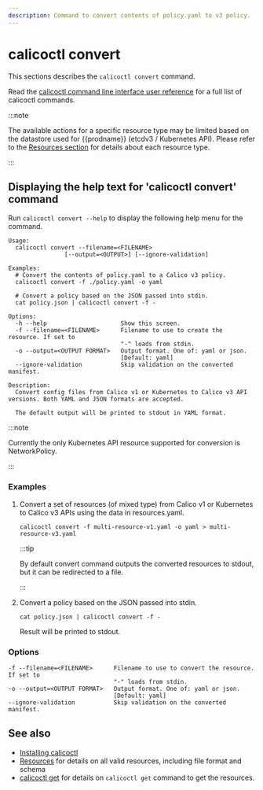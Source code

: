 ```yaml
---
description: Command to convert contents of policy.yaml to v3 policy.
---
```


# calicoctl convert

This sections describes the `calicoctl convert` command.

Read the [calicoctl command line interface user reference](overview.mdx)
for a full list of calicoctl commands.

:::note

The available actions for a specific resource type may be
limited based on the datastore used for {{prodname}} (etcdv3 / Kubernetes API).
Please refer to the
[Resources section](../resources/overview.mdx)
for details about each resource type.

:::

## Displaying the help text for 'calicoctl convert' command

Run `calicoctl convert --help` to display the following help menu for the
command.

```
Usage:
  calicoctl convert --filename=<FILENAME>
                [--output=<OUTPUT>] [--ignore-validation]

Examples:
  # Convert the contents of policy.yaml to a Calico v3 policy.
  calicoctl convert -f ./policy.yaml -o yaml

  # Convert a policy based on the JSON passed into stdin.
  cat policy.json | calicoctl convert -f -

Options:
  -h --help                     Show this screen.
  -f --filename=<FILENAME>      Filename to use to create the resource. If set to
                                "-" loads from stdin.
  -o --output=<OUTPUT FORMAT>   Output format. One of: yaml or json.
                                [Default: yaml]
  --ignore-validation           Skip validation on the converted manifest.

Description:
  Convert config files from Calico v1 or Kubernetes to Calico v3 API versions. Both YAML and JSON formats are accepted.

  The default output will be printed to stdout in YAML format.
```

:::note

Currently the only Kubernetes API resource supported for conversion is NetworkPolicy.

:::

### Examples

1. Convert a set of resources (of mixed type) from Calico v1 or Kubernetes to Calico v3 APIs using the data in resources.yaml.

   ```batch
   calicoctl convert -f multi-resource-v1.yaml -o yaml > multi-resource-v3.yaml
   ```

   :::tip

   By default convert command outputs the converted resources to stdout, but it can be redirected to a file.

   :::

1. Convert a policy based on the JSON passed into stdin.

   ```batch
   cat policy.json | calicoctl convert -f -
   ```

   Result will be printed to stdout.

### Options

```
-f --filename=<FILENAME>      Filename to use to convert the resource.  If set to
                              "-" loads from stdin.
-o --output=<OUTPUT FORMAT>   Output format. One of: yaml or json.
                              [Default: yaml]
--ignore-validation           Skip validation on the converted manifest.
```

## See also

- [Installing calicoctl](../../operations/calicoctl/install.mdx)
- [Resources](../resources/overview.mdx) for details on all valid resources, including file format
  and schema
- [calicoctl get](get.mdx) for details on `calicoctl get` command to get the resources.
